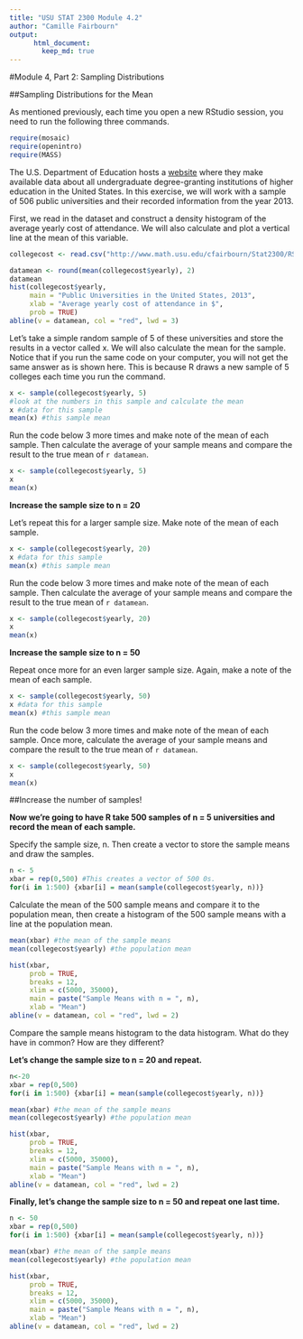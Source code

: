 ```yaml
---
title: "USU STAT 2300 Module 4.2"
author: "Camille Fairbourn"
output:
      html_document:
        keep_md: true
---
```


#Module 4, Part 2: Sampling Distributions

##Sampling Distributions for the Mean

As mentioned previously, each time you open a new RStudio session, you need to run the following three commands.

```r
require(mosaic)
require(openintro)
require(MASS)
```

The U.S. Department of Education hosts a [website](https://collegescorecard.ed.gov/data/) where they make available data about all undergraduate degree-granting institutions of higher education in the United States. In this exercise, we will work with a sample of 506 public universities and their recorded information from the year 2013.

First, we read in the dataset and construct a density histogram of the average yearly cost of attendance. We will also calculate and plot a vertical line at the mean of this variable.
```r
collegecost <- read.csv("http://www.math.usu.edu/cfairbourn/Stat2300/RStudioFiles/data/collegecost.csv")

datamean <- round(mean(collegecost$yearly), 2)
datamean
hist(collegecost$yearly,
     main = "Public Universities in the United States, 2013",
     xlab = "Average yearly cost of attendance in $",
     prob = TRUE)
abline(v = datamean, col = "red", lwd = 3)

```

Let's take a simple random sample of 5 of these universities and store the results in a vector called x. We will also calculate the mean for the sample. Notice that if you run the same code on your computer, you will not get the same answer as is shown here. This is because R draws a new sample of 5 colleges each time you run the command.

```r
x <- sample(collegecost$yearly, 5)
#look at the numbers in this sample and calculate the mean
x #data for this sample
mean(x) #this sample mean
```

Run the code below 3 more times and make note of the mean of each sample. Then calculate the average of your sample means and compare the result to the true mean of `r datamean`. 

```r
x <- sample(collegecost$yearly, 5)
x
mean(x)
``` 

**Increase the sample size to n = 20**

Let's repeat this for a larger sample size. Make note of the mean of each sample.

```r
x <- sample(collegecost$yearly, 20)
x #data for this sample
mean(x) #this sample mean
```

Run the code below 3 more times and make note of the mean of each sample. Then calculate the average of your sample means and compare the result to the true mean of `r datamean`. 

```r
x <- sample(collegecost$yearly, 20)
x
mean(x)
``` 

**Increase the sample size to n = 50**

Repeat once more for an even larger sample size. Again, make a note of the mean of each sample. 

```r
x <- sample(collegecost$yearly, 50)
x #data for this sample
mean(x) #this sample mean
```

Run the code below 3 more times and make note of the mean of each sample. Once more, calculate the average of your sample means and compare the result to the true mean of `r datamean`. 

```r
x <- sample(collegecost$yearly, 50)
x
mean(x)
``` 

##Increase the number of samples!

**Now we're going to have R take 500 samples of n = 5 universities and record the mean of each sample.**

Specify the sample size, n. Then create a vector to store the sample means and draw the samples.
```r
n <- 5
xbar = rep(0,500) #This creates a vector of 500 0s.
for(i in 1:500) {xbar[i] = mean(sample(collegecost$yearly, n))}
```

Calculate the mean of the 500 sample means and compare it to the population mean, then create a histogram of the 500 sample means with a line at the population mean.
```r
mean(xbar) #the mean of the sample means
mean(collegecost$yearly) #the population mean

hist(xbar, 
     prob = TRUE, 
     breaks = 12, 
     xlim = c(5000, 35000),
     main = paste("Sample Means with n = ", n),
     xlab = "Mean")
abline(v = datamean, col = "red", lwd = 2)
```

Compare the sample means histogram to the data histogram. What do they have in common? How are they different?

**Let's change the sample size to n = 20 and repeat.**
```r
n<-20
xbar = rep(0,500)
for(i in 1:500) {xbar[i] = mean(sample(collegecost$yearly, n))}

mean(xbar) #the mean of the sample means
mean(collegecost$yearly) #the population mean

hist(xbar, 
     prob = TRUE, 
     breaks = 12, 
     xlim = c(5000, 35000),
     main = paste("Sample Means with n = ", n),
     xlab = "Mean")
abline(v = datamean, col = "red", lwd = 2)
```

**Finally, let's change the sample size to n = 50 and repeat one last time.**
```r
n <- 50
xbar = rep(0,500)
for(i in 1:500) {xbar[i] = mean(sample(collegecost$yearly, n))}

mean(xbar) #the mean of the sample means
mean(collegecost$yearly) #the population mean

hist(xbar, 
     prob = TRUE, 
     breaks = 12, 
     xlim = c(5000, 35000),
     main = paste("Sample Means with n = ", n),
     xlab = "Mean")
abline(v = datamean, col = "red", lwd = 2)
```